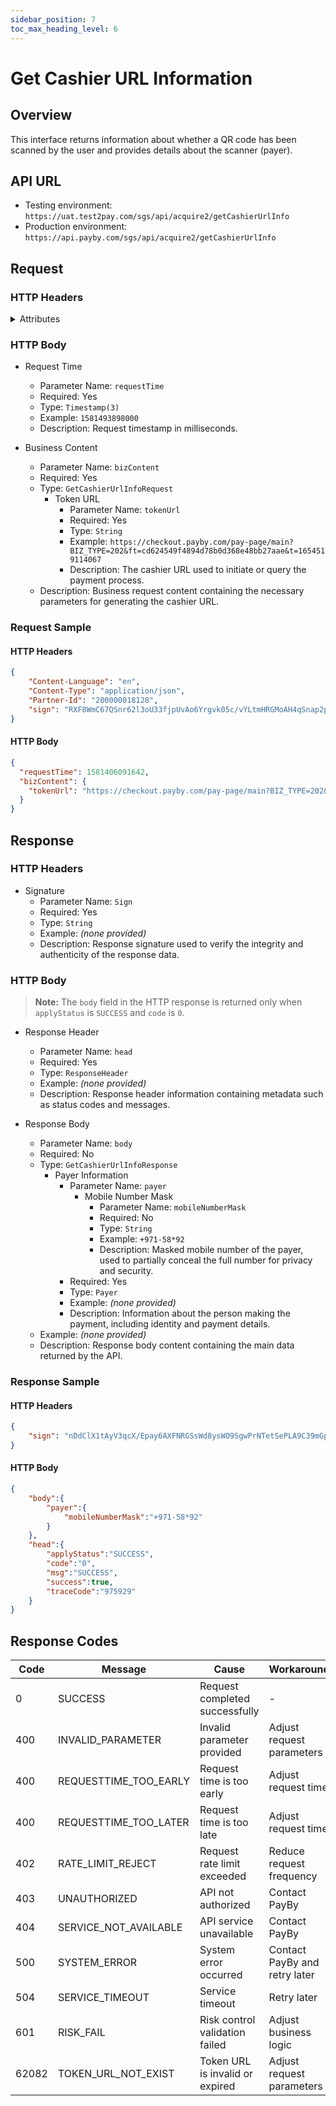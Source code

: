 ```yaml
---
sidebar_position: 7
toc_max_heading_level: 6
---
```



# Get Cashier URL Information

## Overview

This interface returns information about whether a QR code has been scanned by the user and provides details about the scanner (payer).

## API URL

- Testing environment: `https://uat.test2pay.com/sgs/api/acquire2/getCashierUrlInfo`
- Production environment: `https://api.payby.com/sgs/api/acquire2/getCashierUrlInfo`

## Request

### HTTP Headers

<details>
  <summary>Attributes</summary>
  <RequestHeader/>
</details>

### HTTP Body

- Request Time  
	- Parameter Name: `requestTime`  
	- Required: Yes  
	- Type: `Timestamp(3)`  
	- Example: `1581493898000`  
	- Description: Request timestamp in milliseconds.

- Business Content  
	- Parameter Name: `bizContent`  
	- Required: Yes  
	- Type: `GetCashierUrlInfoRequest`
		- Token URL  
			- Parameter Name: `tokenUrl`  
			- Required: Yes  
			- Type: `String`  
			- Example: `https://checkout.payby.com/pay-page/main?BIZ_TYPE=202&ft=cd624549f4894d78b0d368e48bb27aae&t=1654519114067`  
			- Description: The cashier URL used to initiate or query the payment process.
	- Description: Business request content containing the necessary parameters for generating the cashier URL.


### Request Sample

#### HTTP Headers

```json
{
    "Content-Language": "en",
    "Content-Type": "application/json",
    "Partner-Id": "200000018128",
    "sign": "RXF8WmC67QSnr62l3oU33fjpUvAo6Yrgvk05c/vYLtmHRGMoAH4qSnap2pto3mY7KgyP5wkNUsyQXJ/ZwbfccSONLb5zA7Z7q74IsOwdJw3BKXxVWr4tfjkA02Pfcp0cZWjE/Y8jTcbtgdc5VI90LNmkgPWbrSlDbNW8p3NlhnKg+Xfl95SgMBPF9afttsU/2a5jLnZXSVcXoSthxpJ6XkZwd45+jhOjBguT+IC8uLVSNRvwDisRGgf9PYv39OH6ITEhbY2sgjkdzBZBOZlt7awy2vkMEsePsuafwrNhuz7xzjj55PzNzk8+zCUu/791OhC/eFUyGimtDw5mX9cyQw=="
}
```

#### HTTP Body

```json
{
  "requestTime": 1581406091642,
  "bizContent": {
    "tokenUrl": "https://checkout.payby.com/pay-page/main?BIZ_TYPE=202&ft=cd624549f4894d78b0d368e48bb27aae&t=1654519114067"
  }
}
```

## Response

### HTTP Headers

- Signature  
	- Parameter Name: `Sign`  
	- Required: Yes  
	- Type: `String`  
	- Example: *(none provided)*  
	- Description: Response signature used to verify the integrity and authenticity of the response data.


### HTTP Body

> **Note:** The `body` field in the HTTP response is returned only when `applyStatus` is `SUCCESS` and `code` is `0`.

- Response Header  
	- Parameter Name: `head`  
	- Required: Yes  
	- Type: `ResponseHeader`  
	- Example: *(none provided)*  
	- Description: Response header information containing metadata such as status codes and messages.

- Response Body  
	- Parameter Name: `body`  
	- Required: No  
	- Type: `GetCashierUrlInfoResponse`  
		- Payer Information  
			- Parameter Name: `payer`  
				- Mobile Number Mask  
					- Parameter Name: `mobileNumberMask`  
					- Required: No  
					- Type: `String`  
					- Example: `+971-58*92`  
					- Description: Masked mobile number of the payer, used to partially conceal the full number for privacy and security.
			- Required: Yes  
			- Type: `Payer`  
			- Example: *(none provided)*  
			- Description: Information about the person making the payment, including identity and payment details.
	- Example: *(none provided)*  
	- Description: Response body content containing the main data returned by the API.

### Response Sample

#### HTTP Headers

```json
{
	"sign": "nDdClX1tAyV3qcX/Epay6AXFNRGSsWd8ysWO9SgwPrNTetSePLA9C39mGp6qRbjJeqXLEnYLwSkBu5eKdtyVX3tflGLiV2kvRjVfYpTCjXdVL2Pcnv2w+ghjHe2jL988iklk7q5AjAgdtXNphpHcTes9pk6W3bVCbvijH6at0fExUtZ91L1LrnPGELT1IJm/lFW3w4KLh0Gxs7FzDPI9RDfUemObNlRzV8kCtkWahwPgs/hBnS69GyYDKN7ihQX2UiLuP239wl6IA+VG/ZZKHPhLs8bbuOS+LKWORIp6jRt+JsAx7c/Ot1RNyOnHKxPRKJ8bVTohEp39yUz/HwG8oA=="
}
```

#### HTTP Body

```json
{
    "body":{
        "payer":{
            "mobileNumberMask":"+971-58*92"
        }
    },
    "head":{
        "applyStatus":"SUCCESS",
        "code":"0",
        "msg":"SUCCESS",
        "success":true,
        "traceCode":"975929"
    }
}
```

## Response Codes

| Code  | Message               | Cause                           | Workaround                    |
| ----- | --------------------- | ------------------------------- | ----------------------------- |
| 0     | SUCCESS               | Request completed successfully  | -                             |
| 400   | INVALID_PARAMETER     | Invalid parameter provided      | Adjust request parameters     |
| 400   | REQUESTTIME_TOO_EARLY | Request time is too early       | Adjust request time           |
| 400   | REQUESTTIME_TOO_LATER | Request time is too late        | Adjust request time           |
| 402   | RATE_LIMIT_REJECT     | Request rate limit exceeded     | Reduce request frequency      |
| 403   | UNAUTHORIZED          | API not authorized              | Contact PayBy                 |
| 404   | SERVICE_NOT_AVAILABLE | API service unavailable         | Contact PayBy                 |
| 500   | SYSTEM_ERROR          | System error occurred           | Contact PayBy and retry later |
| 504   | SERVICE_TIMEOUT       | Service timeout                 | Retry later                   |
| 601   | RISK_FAIL             | Risk control validation failed  | Adjust business logic         |
| 62082 | TOKEN_URL_NOT_EXIST   | Token URL is invalid or expired | Adjust request parameters     |
